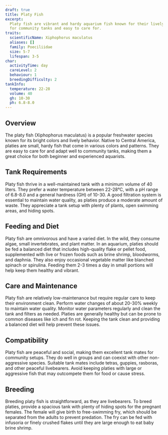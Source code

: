```yaml
---
draft: true
title: Platy Fish
excerpt:
  Platy fish are vibrant and hardy aquarium fish known for their lively behavior and varied colorations. They are ideal
  for community tanks and easy to care for.
traits:
  scientificName: Xiphophorus maculatus
  aliases: []
  family: Poeciliidae
  size: 5-7
  lifespan: 3-5
char:
  activityTime: day
  careLevel: 2
  behaviour: 1
  breedingDifficulty: 2
tankInfo:
  temperature: 22-28
  volume: 40
  gh: 10-30
  ph: 6.8-8.0
---
```


## Overview

The platy fish (Xiphophorus maculatus) is a popular freshwater species known for its bright colors and lively behavior.
Native to Central America, platies are small, hardy fish that come in various colors and patterns. They are easy to care
for and adapt well to community tanks, making them a great choice for both beginner and experienced aquarists.

## Tank Requirements

Platy fish thrive in a well-maintained tank with a minimum volume of 40 liters. They prefer a water temperature between
22-28°C, with a pH range of 6.8-8.0 and a general hardness (GH) of 10-30. A good filtration system is essential to
maintain water quality, as platies produce a moderate amount of waste. They appreciate a tank setup with plenty of
plants, open swimming areas, and hiding spots.

## Feeding and Diet

Platy fish are omnivorous and have a varied diet. In the wild, they consume algae, small invertebrates, and plant
matter. In an aquarium, platies should be fed a balanced diet that includes high-quality flake or pellet food,
supplemented with live or frozen foods such as brine shrimp, bloodworms, and daphnia. They also enjoy occasional
vegetable matter like blanched spinach or spirulina. Feeding them 2-3 times a day in small portions will help keep them
healthy and vibrant.

## Care and Maintenance

Platy fish are relatively low-maintenance but require regular care to keep their environment clean. Perform water
changes of about 20-30% weekly to maintain water quality. Monitor water parameters regularly and clean the tank and
filters as needed. Platies are generally healthy but can be prone to common diseases like ich and fin rot. Keeping the
tank clean and providing a balanced diet will help prevent these issues.

## Compatibility

Platy fish are peaceful and social, making them excellent tank mates for community setups. They do well in groups and
can coexist with other non-aggressive species. Suitable tank mates include tetras, guppies, rasboras, and other peaceful
livebearers. Avoid keeping platies with large or aggressive fish that may outcompete them for food or cause stress.

## Breeding

Breeding platy fish is straightforward, as they are livebearers. To breed platies, provide a spacious tank with plenty
of hiding spots for the pregnant females. The female will give birth to free-swimming fry, which should be separated
from the adults to prevent predation. The fry can be fed with infusoria or finely crushed flakes until they are large
enough to eat baby brine shrimp.
